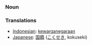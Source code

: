 === Noun ===

=== Translations ===
*[[Indonesian]]: [[kewarganegaraan]]
*[[Japanese]]: [[国籍]] ([[こくせき]], kokuseki)